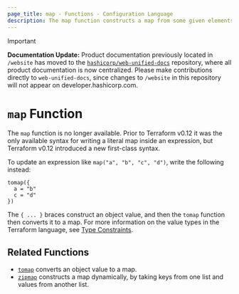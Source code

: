 ```yaml
---
page_title: map - Functions - Configuration Language
description: The map function constructs a map from some given elements.
---
```


> [!IMPORTANT]  
> **Documentation Update:** Product documentation previously located in `/website` has moved to the [`hashicorp/web-unified-docs`](https://github.com/hashicorp/web-unified-docs) repository, where all product documentation is now centralized. Please make contributions directly to `web-unified-docs`, since changes to `/website` in this repository will not appear on developer.hashicorp.com.

# `map` Function

The `map` function is no longer available. Prior to Terraform v0.12 it was
the only available syntax for writing a literal map inside an expression,
but Terraform v0.12 introduced a new first-class syntax.

To update an expression like `map("a", "b", "c", "d")`, write the following instead:

```hcl
tomap({
  a = "b"
  c = "d"
})
```

The `{ ... }` braces construct an object value, and then the `tomap` function
then converts it to a map. For more information on the value types in the
Terraform language, see [Type Constraints](/terraform/language/expressions/types).

## Related Functions

* [`tomap`](/terraform/language/functions/tomap) converts an object value to a map.
* [`zipmap`](/terraform/language/functions/zipmap) constructs a map dynamically, by taking keys from
  one list and values from another list.

